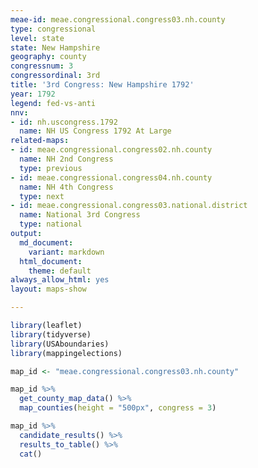 ```yaml
---
meae-id: meae.congressional.congress03.nh.county
type: congressional
level: state
state: New Hampshire
geography: county
congressnum: 3
congressordinal: 3rd
title: '3rd Congress: New Hampshire 1792'
year: 1792
legend: fed-vs-anti
nnv:
- id: nh.uscongress.1792
  name: NH US Congress 1792 At Large
related-maps:
- id: meae.congressional.congress02.nh.county
  name: NH 2nd Congress
  type: previous
- id: meae.congressional.congress04.nh.county
  name: NH 4th Congress
  type: next
- id: meae.congressional.congress03.national.district
  name: National 3rd Congress
  type: national
output:
  md_document:
    variant: markdown
  html_document:
    theme: default
always_allow_html: yes
layout: maps-show

---
```


```r
library(leaflet)
library(tidyverse)
library(USAboundaries)
library(mappingelections)

map_id <- "meae.congressional.congress03.nh.county"
```

<div class="map">

```r
map_id %>%
  get_county_map_data() %>% 
  map_counties(height = "500px", congress = 3)
```

</div>


<div class="results-table">

```r
map_id %>%
  candidate_results() %>%
  results_to_table() %>%
  cat()
```

</div>
